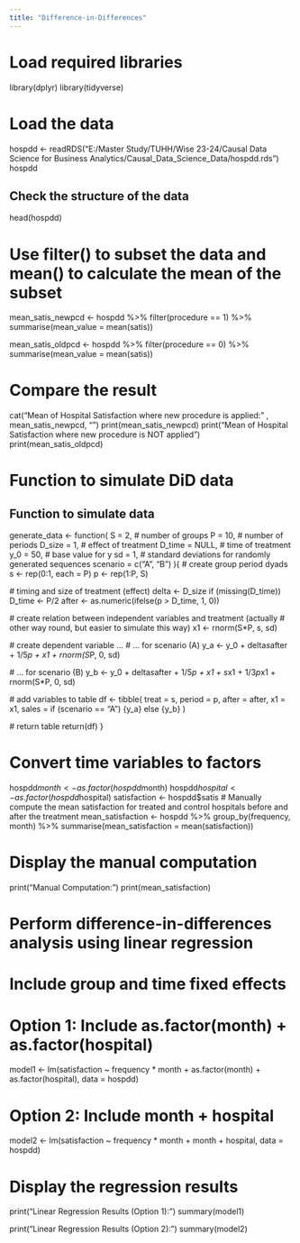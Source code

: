 ```yaml
---
title: "Difference-in-Differences"
---
```


# Load required libraries
library(dplyr)
library(tidyverse)

# Load the data
hospdd <- readRDS("E:/Master Study/TUHH/Wise 23-24/Causal Data Science for Business Analytics/Causal_Data_Science_Data/hospdd.rds")
hospdd

## Check the structure of the data
head(hospdd)

# Use filter() to subset the data and mean() to calculate the mean of the subset
mean_satis_newpcd <- hospdd %>%
  filter(procedure == 1) %>%
  summarise(mean_value = mean(satis))
  
mean_satis_oldpcd <- hospdd %>%
  filter(procedure == 0) %>%
  summarise(mean_value = mean(satis))


# Compare the result
cat("Mean of Hospital Satisfaction where new procedure is applied: " , mean_satis_newpcd, "\n")
print(mean_satis_newpcd)
print("Mean of Hospital Satisfaction where new procedure is NOT applied")
print(mean_satis_oldpcd)



# Function to simulate DiD data

## Function to simulate data
generate_data <- function(
    S = 2, # number of groups
    P = 10, # number of periods
    D_size = 1, # effect of treatment
    D_time = NULL, # time of treatment
    y_0 = 50, # base value for y
    sd = 1, # standard deviations for randomly generated sequences
    scenario = c("A", "B")
){
  # create group period dyads
  s <- rep(0:1, each = P)
  p <- rep(1:P, S)
  
  # timing and size of treatment (effect)
  delta <- D_size
  if (missing(D_time)) D_time <- P/2
  after <- as.numeric(ifelse(p > D_time, 1, 0))
  
  # create relation between independent variables and treatment (actually
  # other way round, but easier to simulate this way)
  x1 <- rnorm(S*P, s, sd)
  
  # create dependent variable ...
  # ... for scenario (A)
  y_a <- y_0 + delta*s*after + 1/5*p + x1 + rnorm(S*P, 0, sd)
  
  # ... for scenario (B)
  y_b <- y_0 + delta*s*after + 1/5*p + x1 + s*x1 + 1/3*p*x1 + rnorm(S*P, 0, sd)
  
  # add variables to table
  df <- tibble(
    treat   = s,
    period  = p,
    after   = after,
    x1      = x1,
    sales   = if (scenario == "A") {y_a} else {y_b}
  )
  
  # return table
  return(df)
}

# Convert time variables to factors
hospdd$month <- as.factor(hospdd$month)
hospdd$hospital <- as.factor(hospdd$hospital)
satisfaction <- hospdd$satis
# Manually compute the mean satisfaction for treated and control hospitals before and after the treatment
mean_satisfaction <- hospdd %>%
  group_by(frequency, month) %>%
  summarise(mean_satisfaction = mean(satisfaction))

# Display the manual computation
print("Manual Computation:")
print(mean_satisfaction)

# Perform difference-in-differences analysis using linear regression
# Include group and time fixed effects

# Option 1: Include as.factor(month) + as.factor(hospital)
model1 <- lm(satisfaction ~ frequency * month + as.factor(month) + as.factor(hospital), data = hospdd)

# Option 2: Include month + hospital
model2 <- lm(satisfaction ~ frequency * month + month + hospital, data = hospdd)

# Display the regression results
print("Linear Regression Results (Option 1):")
summary(model1)

print("Linear Regression Results (Option 2):")
summary(model2)
